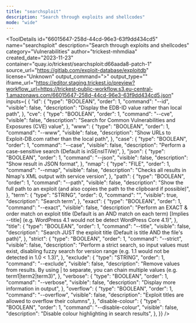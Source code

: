 ```yaml
---
title: "searchsploit"
description: "Search through exploits and shellcodes"
mode: "wide"
---
```



<ToolDetails
  id="66015647-258d-44cd-96e3-63f9dd434cd5"
  name="searchsploit"
  description="Search through exploits and shellcodes"
  category="Vulnerabilities"
  author="trickest-mhmdiaa"
  created_date="2023-11-23"
  container="quay.io/trickest/searchsploit:d66aada8-patch-1"
  source_url="https://gitlab.com/exploit-database/exploitdb"
  license="Unknown"
  output_command=">"
  output_type=""
  iframe_url="https://editor.staging.trickest.io/preview?workflow_url=https://trickest-public-workflow.s3.eu-central-1.amazonaws.com/66015647-258d-44cd-96e3-63f9dd434cd5.json"
  inputs={ {
  "id": {
    "type": "BOOLEAN",
    "order": 1,
    "command": "--id",
    "visible": false,
    "description": "Display the EDB-ID value rather than local path",
  },
  "cve": {
    "type": "BOOLEAN",
    "order": 1,
    "command": "--cve",
    "visible": false,
    "description": "Search for Common Vulnerabilities and Exposures (CVE) value",
  },
  "www": {
    "type": "BOOLEAN",
    "order": 1,
    "command": "--www",
    "visible": false,
    "description": "Show URLs to Exploit-DB.com rather than the local path",
  },
  "case": {
    "type": "BOOLEAN",
    "order": 1,
    "command": "--case",
    "visible": false,
    "description": "Perform a case-sensitive search (Default is inSEnsITiVe)",
  },
  "json": {
    "type": "BOOLEAN",
    "order": 1,
    "command": "--json",
    "visible": false,
    "description": "Show result in JSON format",
  },
  "nmap": {
    "type": "FILE",
    "order": 1,
    "command": "--nmap",
    "visible": false,
    "description": "Checks all results in Nmap's XML output with service version",
  },
  "path": {
    "type": "BOOLEAN",
    "order": 1,
    "command": "--path",
    "visible": false,
    "description": "Show the full path to an exploit (and also copies the path to the clipboard if possible)",
  },
  "term": {
    "type": "STRING",
    "order": 0,
    "command": "",
    "visible": true,
    "description": "Search term",
  },
  "exact": {
    "type": "BOOLEAN",
    "order": 1,
    "command": "--exact",
    "visible": false,
    "description": "Perform an EXACT & order match on exploit title (Default is an AND match on each term) [Implies --title] (e.g. WordPress 4.1 would not be detect WordPress Core 4.1)",
  },
  "title": {
    "type": "BOOLEAN",
    "order": 1,
    "command": "--title",
    "visible": false,
    "description": "Search JUST the exploit title (Default is title AND the file's path)",
  },
  "strict": {
    "type": "BOOLEAN",
    "order": 1,
    "command": "--strict",
    "visible": false,
    "description": "Perform a strict search, so input values must exist, disabling fuzzy search for version range (e.g. 1.1 would not be detected in 1.0 < 1.3)",
  },
  "exclude": {
    "type": "STRING",
    "order": 1,
    "command": "--exclude",
    "visible": false,
    "description": "Remove values from results. By using | to separate, you can chain multiple values (e.g. term1|term2|term3)",
  },
  "verbose": {
    "type": "BOOLEAN",
    "order": 1,
    "command": "--verbose",
    "visible": false,
    "description": "Display more information in output",
  },
  "overflow": {
    "type": "BOOLEAN",
    "order": 1,
    "command": "--overflow",
    "visible": false,
    "description": "Exploit titles are allowed to overflow their columns",
  },
  "disable-colour": {
    "type": "BOOLEAN",
    "order": 1,
    "command": "--disable-colour",
    "visible": false,
    "description": "Disable colour highlighting in search results",
  },
}}
/>